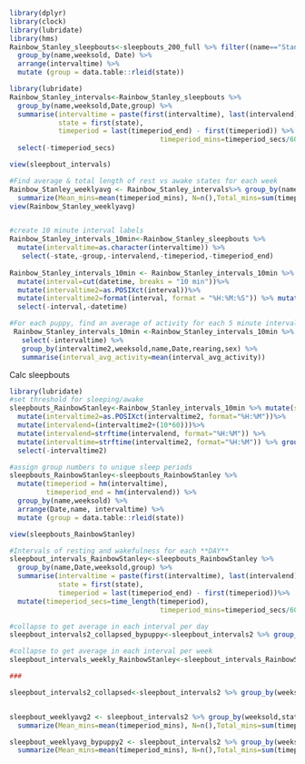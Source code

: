 
```r
library(dplyr)
library(clock)
library(lubridate)
library(hms)
Rainbow_Stanley_sleepbouts<-sleepbouts_200_full %>% filter((name=="Stanley"|name=="Rainbow")) %>% select(-group) %>% 
  group_by(name,weeksold, Date) %>% 
  arrange(intervaltime) %>% 
  mutate (group = data.table::rleid(state))

library(lubridate)
Rainbow_Stanley_intervals<-Rainbow_Stanley_sleepbouts %>% 
  group_by(name,weeksold,Date,group) %>% 
  summarise(intervaltime = paste(first(intervaltime), last(intervalend), sep = '-'), 
            state = first(state), 
            timeperiod = last(timeperiod_end) - first(timeperiod)) %>% mutate(timeperiod_secs=time_length(timeperiod),
                                     timeperiod_mins=timeperiod_secs/60) %>% 
  select(-timeperiod_secs)

view(sleepbout_intervals)

#Find average & total length of rest vs awake states for each week
Rainbow_Stanley_weeklyavg <- Rainbow_Stanley_intervals%>% group_by(name, weeksold,state) %>% 
  summarize(Mean_mins=mean(timeperiod_mins), N=n(),Total_mins=sum(timeperiod_mins))
view(Rainbow_Stanley_weeklyavg)


#create 10 minute interval labels
Rainbow_Stanley_intervals_10min<-Rainbow_Stanley_sleepbouts %>%
  mutate(intervaltime=as.character(intervaltime)) %>% 
   select(-state,-group,-intervalend,-timeperiod,-timeperiod_end)
 
Rainbow_Stanley_intervals_10min <- Rainbow_Stanley_intervals_10min %>% mutate(datetime=as.POSIXct(paste(Date,intervaltime), format="%Y-%m-%d %H:%M"))%>% 
  mutate(interval=cut(datetime, breaks = "10 min"))%>%
  mutate(intervaltime2=as.POSIXct(interval))%>% 
  mutate(intervaltime2=format(interval, format = "%H:%M:%S")) %>% mutate(intervaltime2=strptime(intervaltime2, format='%Y-%m-%d %H:%M:%S')) %>% mutate(intervaltime2=strftime(intervaltime2, '%H:%M')) %>% 
  select(-interval,-datetime)

#For each puppy, find an average of activity for each 5 minute interval (make one mean activity count for each interval)
 Rainbow_Stanley_intervals_10min <-Rainbow_Stanley_intervals_10min %>% 
   select(-intervaltime) %>% 
   group_by(intervaltime2,weeksold,name,Date,rearing,sex) %>% 
   summarise(interval_avg_activity=mean(interval_avg_activity))
```

Calc sleepbouts
```r
library(lubridate)
#set threshold for sleeping/awake
sleepbouts_RainbowStanley<-Rainbow_Stanley_intervals_10min %>% mutate(state=case_when(interval_avg_activity >= 100 ~ "awake",interval_avg_activity <100 ~ "rest"))%>% 
  mutate(intervaltime2=as.POSIXct(intervaltime2, format="%H:%M"))%>% 
  mutate(intervalend=(intervaltime2+(10*60)))%>% 
  mutate(intervalend=strftime(intervalend, format="%H:%M")) %>% 
  mutate(intervaltime=strftime(intervaltime2, format="%H:%M")) %>% group_by(intervaltime) %>% 
  select(-intervaltime2) 

#assign group numbers to unique sleep periods
sleepbouts_RainbowStanley<-sleepbouts_RainbowStanley %>% 
  mutate(timeperiod = hm(intervaltime),
         timeperiod_end = hm(intervalend)) %>%
  group_by(name,weeksold) %>% 
  arrange(Date,name, intervaltime) %>% 
  mutate (group = data.table::rleid(state))

view(sleepbouts_RainbowStanley)

#Intervals of resting and wakefulness for each **DAY**
sleepbout_intervals_RainbowStanley<-sleepbouts_RainbowStanley %>% 
  group_by(name,Date,weeksold,group) %>% 
  summarise(intervaltime = paste(first(intervaltime), last(intervalend), sep = '-'), 
            state = first(state), 
            timeperiod = last(timeperiod_end) - first(timeperiod))%>% 
  mutate(timeperiod_secs=time_length(timeperiod),
                                     timeperiod_mins=timeperiod_secs/60) %>% select(-timeperiod_secs)

#collapse to get average in each interval per day
sleepbout_intervals2_collapsed_bypuppy<-sleepbout_intervals2 %>% group_by(weeksold,name,intervaltime,state, Date) %>%summarise(interval_avg_activity=mean(timeperiod_mins))

#collapse to get average in each interval per week
sleepbout_intervals_weekly_RainbowStanley<-sleepbout_intervals_RainbowStanley %>% group_by(weeksold,name,state) %>%summarise(interval_avg_activity=mean(timeperiod_mins))

###

sleepbout_intervals2_collapsed<-sleepbout_intervals2 %>% group_by(weeksold,intervaltime,state) %>%summarise(interval_avg_activity=mean(timeperiod_mins))


sleepbout_weeklyavg2 <- sleepbout_intervals2 %>% group_by(weeksold,state) %>%
  summarize(Mean_mins=mean(timeperiod_mins), N=n(),Total_mins=sum(timeperiod_mins))

sleepbout_weeklyavg_bypuppy2 <- sleepbout_intervals2 %>% group_by(weeksold,name,state) %>% 
  summarize(Mean_mins=mean(timeperiod_mins), N=n(),Total_mins=sum(timeperiod_mins))
```

